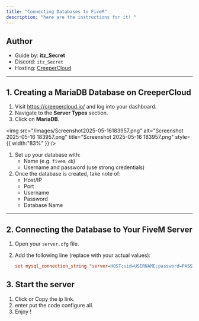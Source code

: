 ```yaml
---
title: "Connecting Databases to FiveM"
description: "here are the instructions for it! "
---
```


## Author

- Guide by: **itz_Secret**
- Discord: `itz_Secret`
- Hosting: [CreeperCloud](https://creepercloud.io/)

---

## 1. Creating a MariaDB Database on CreeperCloud

1. Visit https://creepercloud.io/ and log into your dashboard.
2. Navigate to the **Server Types** section.
3. Click on **MariaDB**.

<img
  src="/images/Screenshot2025-05-16183957.png"
  alt="Screenshot 2025-05-16 183957.png"
  title="Screenshot 2025-05-16 183957.png"
  style={{ width:"83%" }}
/>

1. Set up your database with:
   - Name (e.g. `fivem_db`)
   - Username and password (use strong credentials)
2. Once the database is created, take note of:
   - Host/IP
   - Port
   - Username
   - Password
   - Database Name

---

## 2. Connecting the Database to Your FiveM Server

1. Open your `server.cfg` file.
2. Add the following line (replace with your actual values):

   ```cfg
   set mysql_connection_string "server=HOST;uid=USERNAME;password=PASSWORD;database=DBNAME"
   ```

## 3. Start the server

1. Click or Copy the ip link.
2. enter put the code configure all.
3. Enjoy \! 